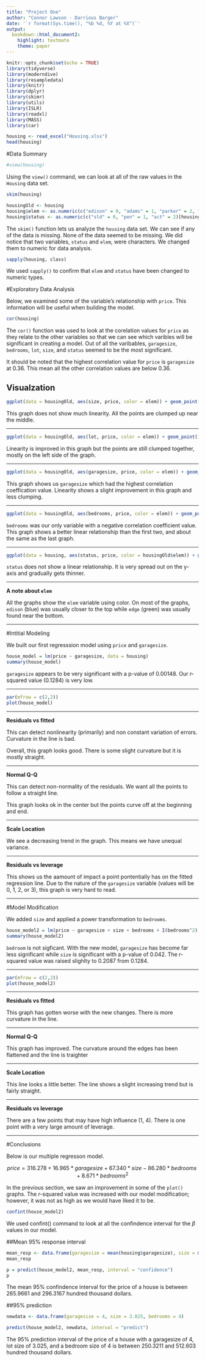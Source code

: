 ```yaml
---
title: "Project One"
author: "Connor Lawson - Darrious Barger"
date: '`r format(Sys.time(), "%b %d, %Y at %X")`'
output:
  bookdown::html_document2:
    highlight: textmate
    theme: paper
---
```


```r
knitr::opts_chunk$set(echo = TRUE)
library(tidyverse)
library(moderndive)
library(resampledata)
library(knitr)
library(dplyr)
library(skimr)
library(utils)
library(ISLR)
library(readxl)
library(MASS)
library(car)
```



```r
housing <- read_excel("Housing.xlsx")
head(housing)
```

#Data Summary

```r
#view(housing)
```

Using the `view()` command, we can look at all of the raw values in the `Housing` data set.


```r
skim(housing)
```

```r
housingOld <- housing
housing$elem <- as.numeric(c("edison" = 0, "adams" = 1, "parker" = 2, "edge" = 3, "harris" = 4, "crest" = 5)[housing$elem])
housing$status <- as.numeric(c("sld" = 0, "pen" = 1, "act" = 2)[housing$status])

```

The `skim()` function lets us analyze the `housing` data set. We can see if any of the data is missing. None of the data seemed to be missing. We did notice that two variables, `status` and `elem`, were characters. We changed them to numeric for data analysis.


```r
sapply(housing, class)
```
We used `sapply()` to confirm that `elem` and `status` have been changed to numeric types.


#Exploratory Data Analysis

Below, we examined some of the variable's relationship with `price`. This information will be useful when building the model.

```r
cor(housing)
```

The `cor()` function was used to look at the corelation values for `price` as they relate to the other variables so that we can see which varibles will be significant in creating a model. Out of all the varibables, `garagesize`, `bedrooms`, `lot`, `size`, and `status` seemed to be the most significant.

It should be noted that the highest correlation value for `price` is `garagesize` at 0.36. This mean all the other correlation values are below 0.36.

## Visualzation

```r
ggplot(data = housingOld, aes(size, price, color = elem)) + geom_point() + geom_jitter() + theme_linedraw()
```

This graph does not show much linearity. All the points are clumped up near the middle.


---

```r
ggplot(data = housingOld, aes(lot, price, color = elem)) + geom_point() + geom_jitter() + theme_linedraw()
```

Linearity is improved in this graph but the points are still clumped together, mostly on the left side of the graph.

---

```r
ggplot(data = housingOld, aes(garagesize, price, color = elem)) + geom_point() + geom_jitter() + theme_linedraw()
```

This graph shows us `garagesize` which had the highest correlation coeffication value. Linearity shows a slight improvement in this graph and less clumping.

---

```r
ggplot(data = housingOld, aes(bedrooms, price, color = elem)) + geom_point() + geom_jitter() + theme_linedraw()
```

`bedrooms` was our only variable with a negative correlation coefficient value. This graph shows a better linear relationship than the first two, and about the same as the last graph.

---

```r

ggplot(data = housing, aes(status, price, color = housingOld$elem)) + geom_point() + geom_jitter() + theme_linedraw()
```

`status` does not show a linear relationship. It is very spread out on the y-axis and gradually
gets thinner.

---

**A note about `elem`**

All the graphs show the `elem` variable using color. On most of the graphs, `edison` (blue) was usually closer to the top while `edge` (green) was usually found near the bottom.

---

#Intitial Modeling

We built our first regresssion model using `price` and `garagesize`.


```r
house_model = lm(price ~ garagesize, data = housing)
summary(house_model)
```

`garagesize` appears to be very significant with a p-value of 0.00148. Our r-squared value (0.1284) is very low.

---

```r
par(mfrow = c(2,2))
plot(house_model)
```


---

**Residuals vs fitted**

This can detect nonlinearity (primarily) and non constant variation of errors. Curvature in the line is bad.

Overall, this graph looks good. There is some slight curvature but it is mostly straight.

---

**Normal Q-Q**

This can detect non-normality of the residuals. We want all the points to follow a straight line.

This graph looks ok in the center but the points curve off at the beginning and end.

---

**Scale Location**

We see a decreasing trend in the graph. This means we have unequal variance.

---

**Residuals vs leverage**

This shows us the aamount of impact a point pontentially has on the fitted regression line. Due to the nature of the `garagesize` variable (values will be 0, 1, 2, or 3), this graph is very hard to read.

---

#Model Modification

We added `size` and applied a power transformation to `bedrooms`.

```r
house_model2 = lm(price ~ garagesize + size + bedrooms + I(bedrooms^2), data = housing)
summary(house_model2)
```


`bedroom` is not sigficant. With the new model, `garagesize` has become far less significant while `size` is significant with a p-value of 0.042. The r-squared value was raised slighlty to 0.2087 from 0.1284.

---

```r
par(mfrow = c(2,2))
plot(house_model2)
```


---

**Residuals vs fitted**

This graph has gotten worse with the new changes. There is more curvature in the line.

---

**Normal Q-Q**

This graph has improved. The curvature around the edges has been flattened and the line is traighter

---

**Scale Location**

This line looks a little better. The line shows a slight increasing trend but is fairly straight.

---

**Residuals vs leverage**

There are a few points that may have high influence (1, 4). There is one point with a very large amount of leverage.

---

#Conclusions

Below is our multiple regresson model.

$$price = 316.278 + 16.965 * garagesize + 67.340 * size - 86.280 * bedrooms  + 8.671 * bedrooms ^ 2$$

In the previous section, we saw an improvement in some of the `plot()` graphs. The r-squared value was increased with our model modification; however, it was not as high as we would have liked it to be.

```r
confint(house_model2)
```
We used confint() command to look at all the confindence interval for the $\beta$ values in our model.


##Mean 95% response interval
```r
mean_resp <- data.frame(garagesize = mean(housing$garagesize), size = mean(housing$size), bedrooms = mean(housing$bedrooms))
mean_resp
```

```r
p = predict(house_model2, mean_resp, interval = "confidence")
p
```
The mean 95% confindence interval for the price of a house is between 265.9661 and 296.3167 hundred thousand dollars.


##95% prediction
```r
newdata <- data.frame(garagesize = 4, size = 3.025, bedrooms = 4)
```

```r
predict(house_model2, newdata, interval = "predict")
```

The 95% prediction interval of the price of a house with a garagesize of 4, lot size of 3.025, and a bedroom size of 4 is between 250.3211 and 512.603 hundred thousand dollars.





















